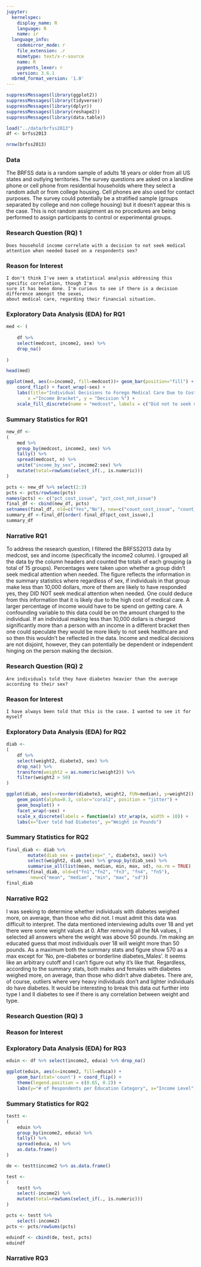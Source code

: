 ```yaml
---
jupyter:
  kernelspec:
    display_name: R
    language: R
    name: ir
  language_info:
    codemirror_mode: r
    file_extension: .r
    mimetype: text/x-r-source
    name: R
    pygments_lexer: r
    version: 3.6.1
  nbrmd_format_version: '1.0'
---
```


```r
suppressMessages(library(ggplot2))
suppressMessages(library(tidyverse))
suppressMessages(library(dplyr))
suppressMessages(library(reshape2))
suppressMessages(library(data.table))
```

```r
load("../data/brfss2013")
df <- brfss2013
```

```r
nrow(brfss2013)
```

### Data


The BRFSS data is a random sample of adults 18 years or older from all US states and outlying territories. The survey questions are asked on a landline phone or cell phone from residential households where they select a random adult or from college housing. Cell phones are also used for contact purposes. The survey could potentially be a stratified sample (groups separated by college and non college housing) but it doesn't appear this is the case. This is not random assignment as no procedures are being performed to assign participants to control or experimental groups.


### Research Question (RQ) 1
    Does household income correlate with a decision to not seek medical attention when needed based on a respondents sex?
    
### Reason for Interest
    I don't think I've seen a statistical analysis addressing this specific correlation, though I'm 
    sure it has been done. I'm curious to see if there is a decision difference amongst the sexes, 
    about medical care, regarding their financial situation.

### Exploratory Data Analysis (EDA) for RQ1

```r
med <- (
    
    df %>%  
    select(medcost, income2, sex) %>%
    drop_na()
    
)
```

```r
head(med)
```

```r
ggplot(med, aes(x=income2, fill=medcost))+ geom_bar(position="fill") + 
    coord_flip() + facet_wrap(~sex) + 
    labs(title="Individual Decisions to Forego Medical Care Due to Cost by Sex",
        x ="Income Bracket", y = "Decision %") + 
    scale_fill_discrete(name = "medcost", labels = c("Did not to seek medical \nattention (cost)", "Sought medical attention"))
```

### Summary Statistics for RQ1

```r
new_df <- 
(
    med %>%  
    group_by(medcost, income2, sex) %>% 
    tally() %>%
    spread(medcost, n) %>%
    unite("income_by_sex", income2:sex) %>%
    mutate(total=rowSums(select_if(., is.numeric)))
)

```

```r
pcts <- new_df %>% select(2:3)
pcts <- pcts/rowSums(pcts)
names(pcts) <- c("pct_cost_issue", "pct_cost_not_issue")
final_df <- cbind(new_df, pcts)
setnames(final_df, old=c("Yes","No"), new=c("count_cost_issue", "count_cost_not"))
summary_df <-final_df[order(-final_df$pct_cost_issue),]
summary_df
```

### Narrative RQ1


To address the research question, I filtered the BRFSS2013 data by medcost, sex and income (specifically the income2 column). I grouped all the data by the column headers and counted the totals of each grouping (a total of 15 groups). Percentages were taken upon whether a group didn't seek medical attention when needed. The figure reflects the information in the summary statistics where regardless of sex, if individuals in that group make less than 10,000 dollars, more of them are likely to have responded yes, they DID NOT seek medical attention when needed. One could deduce from this information that it is likely due to the high cost of medical care. A larger percentage of income would have to be spend on getting care. A confounding variable to this data could be on the amount charged to the individual. If an individual making less than 10,000 dollars is charged significantly more than a person with an income in a different bracket then one could speculate they would be more likely to not seek healthcare and so then this wouldn't be reflected in the data. Income and medical decisions are not disjoint, however, they can potentially be dependent or independent hinging on the person making the decision.


### Research Question (RQ) 2
    Are individuals told they have diabetes heavier than the average according to their sex?
    
### Reason for Interest
    I have always been told that this is the case. I wanted to see it for myself
    
### Exploratory Data Analysis (EDA) for RQ2

```r
diab <- 
(
    df %>% 
    select(weight2, diabete3, sex) %>% 
    drop_na() %>%
    transform(weight2 = as.numeric(weight2)) %>%
    filter(weight2 > 50)
)
```

```r
ggplot(diab, aes(x=reorder(diabete3, weight2, FUN=median), y=weight2)) + 
    geom_point(alpha=0.3, color="coral2", position = "jitter") +
    geom_boxplot() + 
    facet_wrap(~sex) +
    scale_x_discrete(labels = function(x) str_wrap(x, width = 10)) +
    labs(x="Ever told had Diabetes", y="Weight in Pounds")

```

### Summary Statistics for RQ2

```r
final_diab <- diab %>% 
        mutate(diab_sex = paste(sep="_", diabete3, sex)) %>% 
        select(weight2, diab_sex) %>% group_by(diab_sex) %>%
        summarise_all(list(mean, median, min, max, sd), na.rm = TRUE)
setnames(final_diab, old=c("fn1","fn2", "fn3", "fn4", "fn5"), 
         new=c("mean", "median", "min", "max", "sd"))
final_diab
```

### Narrative RQ2


I was seeking to determine whether individuals with diabetes weighed more, on average, than those who did not. I must admit this data was difficult to interpret. The data mentioned interviewing adults over 18 and yet there were some weight values at 0. After removing all the NA values, I selected all answers where the weight was above 50 pounds. I'm making an educated guess that most individuals over 18 will weight more than 50 pounds. As a maximum both the summary stats and figure show 570 as a max except for 'No, pre-diabetes or borderline diabetes_Males'. It seems like an arbitrary cutoff and I can't figure out why it's like that. Regardless, according to the summary stats, both males and females with diabetes weighed more, on average, than those who didn't ahve diabetes. There are, of course, outliers where very heavy individuals don't and lighter individuals do have diabetes. It would be interesting to break this data out further into type I and II diabetes to see if there is any correlation between weight and type.


### Research Question (RQ) 3
   
    
### Reason for Interest

### Exploratory Data Analysis (EDA) for RQ3

```r
eduin <- df %>% select(income2, educa) %>% drop_na()
```

```r
ggplot(eduin, aes(x=income2, fill=educa)) + 
    geom_bar(stat='count') + coord_flip() +
    theme(legend.position = c(0.65, 0.2)) +
    labs(y="# of Respondents per Education Category", x="Income Level")
```

### Summary Statistics for RQ2

```r
testt <- 
(
    eduin %>% 
    group_by(income2, educa) %>% 
    tally() %>% 
    spread(educa, n) %>% 
    as.data.frame()
)

de <- testt$income2 %>% as.data.frame()

test <- 
(
    testt %>% 
    select(-income2) %>% 
    mutate(total=rowSums(select_if(., is.numeric)))
)

pcts <- testt %>% 
    select(-income2)
pcts <- pcts/rowSums(pcts)

eduindf <- cbind(de, test, pcts)
eduindf
```

### Narrative RQ3

```r

```
